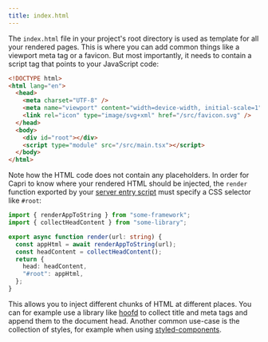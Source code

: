 ```yaml
---
title: index.html
---
```


The `index.html` file in your project's root directory is used as template for all your rendered pages.
This is where you can add common things like a viewport meta tag or a favicon. But most importantly,
it needs to contain a script tag that points to your JavaScript code:

```html
<!DOCTYPE html>
<html lang="en">
  <head>
    <meta charset="UTF-8" />
    <meta name="viewport" content="width=device-width, initial-scale=1" />
    <link rel="icon" type="image/svg+xml" href="/src/favicon.svg" />
  </head>
  <body>
    <div id="root"></div>
    <script type="module" src="/src/main.tsx"></script>
  </body>
</html>
```

Note how the HTML code does not contain any placeholders. In order for Capri to know where your rendered
HTML should be injected, the `render` function exported by your
[server entry script](/docs/project-structure/server-entry) must specify a CSS selector like `#root`:

```ts
import { renderAppToString } from "some-framework";
import { collectHeadContent } from "some-library";

export async function render(url: string) {
  const appHtml = await renderAppToString(url);
  const headContent = collectHeadContent();
  return {
    head: headContent,
    "#root": appHtml,
  };
}
```

This allows you to inject different chunks of HTML at different places. You can for example use a library
like [hoofd](https://github.com/JoviDeCroock/hoofd) to collect title and meta tags and append them to the
document head. Another common use-case is the collection of styles, for example when using
[styled-components](https://styled-components.com/docs/advanced#server-side-rendering).
